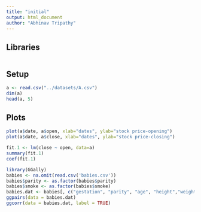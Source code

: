 ```yaml
---
title: "initial"
output: html_document
author: "Abhinav Tripathy"
---
```


## Libraries

```r

```


## Setup
```r
a <- read.csv("../datasets/A.csv")
dim(a)
head(a, 5)
```

## Plots


```r
plot(a$date, a$open, xlab="dates", ylab="stock price-opening")
plot(a$date, a$close, xlab="dates", ylab="stock price-closing")

```



```r
fit.1 <- lm(close ~ open, data=a) 
summary(fit.1)
coef(fit.1)
```

```r
library(GGally)
babies <- na.omit(read.csv('babies.csv'))
babies$parity <- as.factor(babies$parity)
babies$smoke <- as.factor(babies$smoke)
babies.dat <- babies[, c("gestation", "parity", "age", "height","weight", "smoke", "bwt")]
ggpairs(data = babies.dat)
ggcorr(data = babies.dat, label = TRUE)
```

